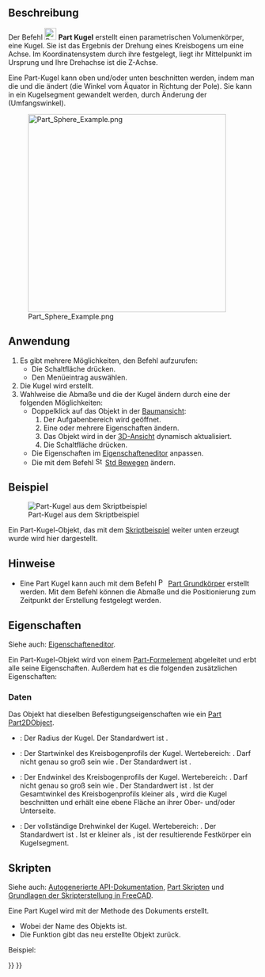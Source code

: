 <languages/>

{{Docnav/de
|[[Part_Cylinder/de|Zylinder]]
|[[Part_Cone/de|Kegel]]
|[[Part_Workbench/de|Part]]
|IconL=Part_Cylinder.svg
|IconR=Part_Cone.svg
|IconC=Workbench_Part.svg
}}

{{GuiCommand/de
|Name=Part Sphere
|Name/de=Part Kugel
|MenuLocation=Part → Grundkörper → Kugel
|Workbenches=[[Part_Workbench/de|Part]]
|SeeAlso=[[Part_Primitives/de|Part Grundelemente]]
}}

<span id="Description"></span>
==Beschreibung==

Der Befehl [[Image:Part_Sphere.svg|24px]] '''Part Kugel''' erstellt einen parametrischen Volumenkörper, eine Kugel. Sie ist das Ergebnis der Drehung eines Kreisbogens um eine Achse. Im Koordinatensystem durch ihre {{PropertyData/de|Placement}} festgelegt, liegt ihr Mittelpunkt im Ursprung und Ihre Drehachse ist die Z-Achse.

Eine Part-Kugel kann oben und/oder unten beschnitten werden, indem man die {{PropertyData/de|Angle1}} und die {{PropertyData/de|Angle2}}  ändert (die Winkel vom Äquator in Richtung der Pole). Sie kann in ein Kugelsegment gewandelt werden, durch Änderung der {{PropertyData/de|Angle3}} (Umfangswinkel).

[[Image:Part_Sphere_Example.png|400px]]

<span id="Usage"></span>
==Anwendung==

# Es gibt mehrere Möglichkeiten, den Befehl aufzurufen:
#* Die Schaltfläche {{Button|[[Image:Part_Sphere.svg|16px]] [[Part_Sphere|Kugel]]}} drücken.
#* Den Menüeintrag {{MenuCommand|Part → Grundkörper → [[Image:Part_Sphere.svg|16px]] Kugel}} auswählen.
# Die Kugel wird erstellt.
# Wahlweise die Abmaße und die {{PropertyData/de|Placement}} der Kugel ändern durch eine der folgenden Möglichkeiten:
#* Doppelklick auf das Objekt in der [[Tree_view/de|Baumansicht]]:
#*# Der Aufgabenbereich {{MenuCommand|Geometrische Grundelemente}} wird geöffnet.
#*# Eine oder mehrere Eigenschaften ändern.
#*# Das Objekt wird in der [[3D_view/de|3D-Ansicht]] dynamisch aktualisiert.
#*# Die Schaltfläche {{Button|OK}} drücken.
#* Die Eigenschaften im [[Property_editor/de|Eigenschafteneditor]] anpassen.
#* Die {{PropertyData/de|Placement}} mit dem Befehl [[Image:Std_TransformManip.svg|16px]] [[Std_TransformManip/de|Std Bewegen]] ändern.

<span id="Example"></span>
==Beispiel==

[[Image:Part_Sphere_Scripting_Example.png|thumb|Part-Kugel aus dem Skriptbeispiel]]

Ein Part-Kugel-Objekt, das mit dem [[#Skripten|Skriptbeispiel]] weiter unten erzeugt wurde wird hier dargestellt.

<span id="Notes"></span>
==Hinweise==

* Eine Part Kugel kann auch mit dem Befehl [[Image:Part_Primitives.svg|16px]] [[Part_Primitives/de|Part Grundkörper]] erstellt werden. Mit dem Befehl können die Abmaße und die Positionierung zum Zeitpunkt der Erstellung festgelegt werden.

<span id="Properties"></span>
==Eigenschaften==

Siehe auch: [[Property_editor/de|Eigenschafteneditor]].

Ein Part-Kugel-Objekt wird von einem [[Part_Feature/de|Part-Formelement]] abgeleitet und erbt alle seine Eigenschaften. Außerdem hat es die folgenden zusätzlichen Eigenschaften:

<span id="Data"></span>
=== Daten ===

{{TitleProperty|Attachment}}

Das Objekt hat dieselben Befestigungseigenschaften wie ein [[Part_Part2DObject/de#Daten|Part Part2DObject]].

{{TitleProperty|Kugel}}

* {{PropertyData/de|Radius|Length}}: Der Radius der Kugel. Der Standardwert ist {{Value|5mm}}.
* {{PropertyData/de|Angle1|Angle}}: Der Startwinkel des Kreisbogenprofils der Kugel. Wertebereich: {{Value|-90° &lt;&#61; Wert &lt;&#61; 90°}}. Darf nicht genau so groß sein wie {{PropertyData/de|Angle2}}. Der Standardwert ist {{Value|-90°}}.
* {{PropertyData/de|Angle2|Angle}}: Der Endwinkel des Kreisbogenprofils der Kugel. Wertebereich: {{Value|-90° &lt;&#61; Wert &lt;&#61; 90°}}. Darf nicht genau so groß sein wie {{PropertyData/de|Angle1}}. Der Standardwert ist {{Value|90°}}. Ist der Gesamtwinkel des Kreisbogenprofils kleiner als {{Value|180°}}, wird die Kugel beschnitten und erhält eine ebene Fläche an ihrer Ober- und/oder Unterseite.
* {{PropertyData/de|Angle3|Angle}}: Der vollständige Drehwinkel der Kugel. Wertebereich: {{Value|0° &lt; Wert &lt;&#61; 360°}}. Der Standardwert ist {{Value|360°}}. Ist er kleiner als {{Value|360°}}, ist der resultierende Festkörper ein Kugelsegment.

<span id="Scripting"></span>
==Skripten==

Siehe auch: [https://freecad.github.io/SourceDoc/ Autogenerierte API-Dokumentation], [[Part_scripting/de|Part Skripten]] und [[FreeCAD_Scripting_Basics/de|Grundlagen der Skripterstellung in FreeCAD]].

Eine Part Kugel wird mit der Methode {{incode|addObject()}} des Dokuments erstellt.

{{Code|code=
sphere = FreeCAD.ActiveDocument.addObject("Part::Sphere", "mySphere")
}}

* Wobei {{Incode|"mySphere"}} der Name des Objekts ist.
* Die Funktion gibt das neu erstellte Objekt zurück.

Beispiel:

{{Code|code=
import FreeCAD as App

doc = App.activeDocument()

sphere = doc.addObject("Part::Sphere", "mySphere")
sphere.Radius = 20
sphere.Angle1 = -30
sphere.Angle2 = 45
sphere.Angle3 = 90
sphere.Placement = App.Placement(App.Vector(3, 9, 11), App.Rotation(75, 60, 30))

doc.recompute()
}}


{{Docnav/de
|[[Part_Cylinder/de|Zylinder]]
|[[Part_Cone/de|Kegel]]
|[[Part_Workbench/de|Part]]
|IconL=Part_Cylinder.svg
|IconR=Part_Cone.svg
|IconC=Workbench_Part.svg
}}

{{Part Tools navi{{#translation:}}}}
{{Userdocnavi{{#translation:}}}}